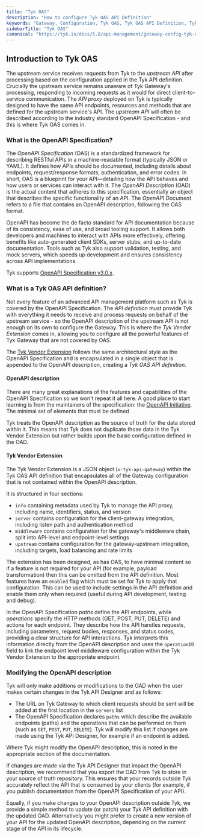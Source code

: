 ```yaml
---
title: "Tyk OAS"
description: "How to configure Tyk OAS API Definition"
keywords: "Gateway, Configuration, Tyk OAS, Tyk OAS API Definition, Tyk OAS API Definition Object"
sidebarTitle: "Tyk OAS"
canonical: "https://tyk.io/docs/5.8/api-management/gateway-config-tyk-oas"
---
```



## Introduction to Tyk OAS

The upstream service receives requests from Tyk to the *upstream API* after processing based on the configuration applied in the Tyk API definition. Crucially the upstream service remains unaware of Tyk Gateway's processing, responding to incoming requests as it would for direct client-to-service communication. The *API proxy* deployed on Tyk is typically designed to have the same API endpoints, resources and methods that are defined for the upstream service's API. The *upstream API* will often be described according to the industry standard OpenAPI Specification - and this is where Tyk OAS comes in.

### What is the OpenAPI Specification?

The *OpenAPI Specification* (OAS) is a standardized framework for describing RESTful APIs in a machine-readable format (typically JSON or YAML). It defines how APIs should be documented, including details about endpoints, request/response formats, authentication, and error codes. In short, OAS is a blueprint for your API—detailing how the API behaves and how users or services can interact with it. The *OpenAPI Description* (OAD) is the actual content that adheres to this specification, essentially an object that describes the specific functionality of an API. The *OpenAPI Document* refers to a file that contains an OpenAPI description, following the OAS format.

OpenAPI has become the de facto standard for API documentation because of its consistency, ease of use, and broad tooling support. It allows both developers and machines to interact with APIs more effectively, offering benefits like auto-generated client SDKs, server stubs, and up-to-date documentation. Tools such as Tyk also support validation, testing, and mock servers, which speeds up development and ensures consistency across API implementations.

Tyk supports [OpenAPI Specification v3.0.x](https://spec.openapis.org/oas/v3.0.3).

### What is a Tyk OAS API definition?

Not every feature of an advanced API management platform such as Tyk is covered by the OpenAPI Specification. The *API definition* must provide Tyk with everything it needs to receive and process requests on behalf of the upstream service - so the OpenAPI description of the upstream API is not enough on its own to configure the Gateway. This is where the *Tyk Vendor Extension* comes in, allowing you to configure all the powerful features of Tyk Gateway that are not covered by OAS.

The [Tyk Vendor Extension](/docs/5.8/#tyk-vendor-extension) follows the same architectural style as the OpenAPI Specification and is encapsulated in a single object that is appended to the OpenAPI description, creating a *Tyk OAS API definition*.

#### OpenAPI description

There are many great explanations of the features and capabilities of the OpenAPI Specification so we won't repeat it all here. A good place to start learning is from the maintainers of the specification: the [OpenAPI Initiative](https://learn.openapis.org/). The minimal set of elements that must be defined

Tyk treats the OpenAPI description as the source of truth for the data stored within it. This means that Tyk does not duplicate those data in the Tyk Vendor Extension but rather builds upon the basic configuration defined in the OAD.

#### Tyk Vendor Extension

The Tyk Vendor Extension is a JSON object (`x-tyk-api-gateway`) within the Tyk OAS API definition that encapsulates all of the Gateway configuration that is not contained within the OpenAPI description.

It is structured in four sections:

- `info` containing metadata used by Tyk to manage the API proxy, including name, identifiers, status, and version
- `server` contains configuration for the client-gateway integration, including listen path and authentication method
- `middleware` contains configuration for the gateway's middleware chain, split into API-level and endpoint-level settings
- `upstream` contains configuration for the gateway-upstream integration, including targets, load balancing and rate limits

The extension has been designed, as has OAS, to have minimal content so if a feature is not required for your API (for example, payload transformation) then this can be omitted from the API definition. Most features have an `enabled` flag which must be set for Tyk to apply that configuration. This can be used to include settings in the API definition and enable them only when required (useful during API development, testing and debug).

In the OpenAPI Specification *paths* define the API endpoints, while *operations* specify the HTTP methods (GET, POST, PUT, DELETE) and actions for each endpoint. They describe how the API handles requests, including parameters, request bodies, responses, and status codes, providing a clear structure for API interactions. Tyk interprets this information directly from the OpenAPI description and uses the `operationID` field to link the endpoint level middleware configuration within the Tyk Vendor Extension to the appropriate endpoint.

### Modifying the OpenAPI description

Tyk will only make additions or modifications to the OAD when the user makes certain changes in the Tyk API Designer and as follows:

- The URL on Tyk Gateway to which client requests should be sent will be added at the first location in the `servers` list
- The OpenAPI Specification declares `paths` which describe the available endpoints (paths) and the operations that can be performed on them (such as `GET`, `POST`, `PUT`, `DELETE`). Tyk will modify this list if changes are made using the Tyk API Designer, for example if an endpoint is added.

Where Tyk might modify the OpenAPI description, this is noted in the appropriate section of the documentation.

If changes are made via the Tyk API Designer that impact the OpenAPI description, we recommend that you export the OAD from Tyk to store in your source of truth repository. This ensures that your records outside Tyk accurately reflect the API that is consumed by your clients (for example, if you publish documentation from the OpenAPI Specification of your API).

Equally, if you make changes to your OpenAPI description outside Tyk, we provide a simple method to update (or patch) your Tyk API definition with the updated OAD. Alternatively you might prefer to create a new version of your API for the updated OpenAPI description, depending on the current stage of the API in its lifecycle.


<XTykGateway/>

